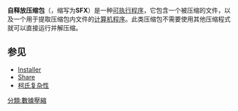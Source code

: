 {{Unreferenced|time=2017-02-15T00:08:59+00:00}}
{{noteTA|G1=IT}}
'''自释放压缩包'''（{{lang-en|'''SelF-eXtracting'''}}，缩写为'''SFX'''）是一种[[可执行程序|可执行程序]]，它包含一个被压缩的文件，以及一个用于提取压缩包内文件的[[计算机程序|计算机程序]]。此类压缩包不需要使用其他压缩程式就可以直接运行并解压缩。

==参见==
*[[Installer|Installer]]
*[[Share|Share]]
*[[柯氏复杂性|柯氏复杂性]]

[[分類:數據壓縮|分類:數據壓縮]]

{{Compu-soft-stub}}